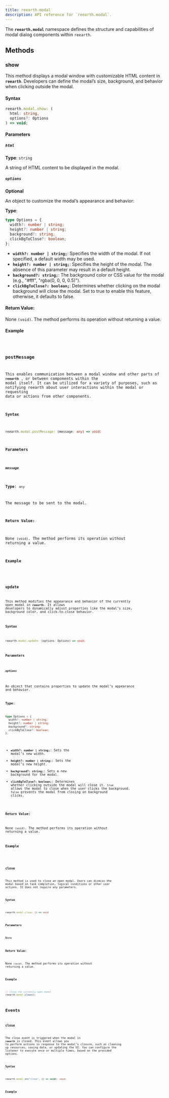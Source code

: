 ```yaml
---
title: reearth.modal
description: API reference for `reearth.modal`.
---
```


The **`reearth.modal`** namespace defines the structure and capabilities of modal dialog components within `reearth`.


## Methods

### show

This method displays a modal window with customizable HTML content in **`reearth`**. Developers can define the modal’s size, background, and behavior when clicking outside the modal.

#### Syntax

```ts
reearth.modal.show: (
  html: string,
  options?: Options
) => void;
```

#### Parameters

##### `html`

**Type**: `string`

A string of HTML content to be displayed in the modal.

##### `options`

**Optional**

An object to customize the modal’s appearance and behavior:

**Type**:

```ts
type Options = {
  width?: number | string;
  height?: number | string;
  background?: string;
  clickBgToClose?: boolean;
};
```

- **`width?: number | string;`**: Specifies the width of the modal. If not specified, a default width may be used.
- **`height?: number | string;`**: Specifies the height of the modal. The absence of this parameter may result in a default height.
- **`background?: string;`**: The background color or CSS value for the modal (e.g., "#fff", "rgba(0, 0, 0, 0.5)").
- **`clickBgToClose?: boolean;`**: Determines whether clicking on the modal background will close the modal. Set to true to enable this feature, otherwise, it defaults to false.

#### Return Value:

None `(void)`. The method performs its operation without returning a value.

#### Example


<Code code={clearNoCheck(ShowModalCode)} lang="ts" />

### postMessage

This enables communication between a modal window and other parts of **`reearth`** , or between components within the modal itself. It can be utilized for a variety of purposes, such as notifying reearth about user interactions within the modal or requesting data or actions from other components.

#### Syntax

```ts
reearth.modal.postMessage: (message: any) => void;
```

#### Parameters

##### `message`

**Type**: `any`

The message to be sent to the modal.

#### Return Value:

None `(void)`. The method performs its operation without returning a value.

#### Example


<Code code={clearNoCheck(PostModalCode)} lang="ts" />

### update

This method modifies the appearance and behavior of the currently open modal in **`reearth`**. It allows developers to dynamically adjust properties like the modal’s size, background color, and click-to-close behavior.

#### Syntax

```ts
reearth.modal.update: (options: Options) => void;
```

#### Parameters

##### `options`

An object that contains properties to update the modal’s appearance and behavior.

**Type**:

```ts
type Options = {
  width?: number | string;
  height?: number | string;
  background?: string;
  clickBgToClose?: boolean;
};
```

- **`width?: number | string;`**: Sets the modal’s new width.
- **`height?: number | string;`**: Sets the modal’s new height.
- **`background?: string;`**: Sets a new background for the modal.
- **`clickBgToClose?: boolean;`**: Determines whether clicking outside the modal will close it. `true` allows the modal to close when the user clicks the background. `false` prevents the modal from closing on background clicks.

#### Return Value:

None `(void)`. The method performs its operation without returning a value.

#### Example


<Code code={clearNoCheck(UpdateModalCode)} lang="ts" />

### close

This method is used to close an open modal. Users can dismiss the modal based on task completion, logical conditions or other user actions. It does not require any parameters.

#### Syntax

```ts
reearth.modal.close: () => void
```

#### Parameters

None

#### Return Value:

None `(void)`. The method performs its operation without returning a value.

#### Example

```ts
// Close the currently open modal
reearth.modal.close();
```

## Events

### close

The close event is triggered when the modal in **`reearth`** is closed. This event allows you to perform actions in response to the modal’s closure, such as cleaning up resources, saving data, or updating the UI. You can configure the listener to execute once or multiple times, based on the provided options.

#### Syntax

```ts
reearth.modal.on("close", () => void): void;
```

#### Example


<Code code={clearNoCheck(ModalCloseEventCode)} lang="ts" />
